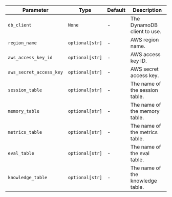 | Parameter                    | Type            | Default | Description                                      |
| ---------------------------- | --------------- | ------- | ------------------------------------------------ |
| `db_client`                  | `None`          | -       | The DynamoDB client to use.                      |
| `region_name`                | `optional[str]` | -       | AWS region name.                                 |
| `aws_access_key_id`          | `optional[str]` | -       | AWS access key ID.                               |
| `aws_secret_access_key`      | `optional[str]` | -       | AWS secret access key.                           |
| `session_table`              | `optional[str]` | -       | The name of the session table.                   |
| `memory_table`               | `optional[str]` | -       | The name of the memory table.                    |
| `metrics_table`              | `optional[str]` | -       | The name of the metrics table.                   |
| `eval_table`                 | `optional[str]` | -       | The name of the eval table.                      |
| `knowledge_table`            | `optional[str]` | -       | The name of the knowledge table.                 |
